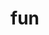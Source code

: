 # fun


<ul className="grid grid-cols-1 md:grid-cols-2 lg:grid-cols-3 xl:grid-cols-4 gap-4 -ml-6">

<ReferenceCard
    title="8ball"
    description="This command allows the user to ask the 8-ball a question and receive an answer. The question must end in a..."
    url="/bot/reference/discord/fun/8ball"
/>
<ReferenceCard
    title="flip"
    description="This command allows the user to simulate a coin flip displaying either a 'Heads' or 'Tails'."
    url="/bot/reference/discord/fun/flip"
/>
<ReferenceCard
    title="urban"
    description="This command allows the user to search for a definition of a word on Urban Dictionary."
    url="/bot/reference/discord/fun/urban"
/>
</ul>
